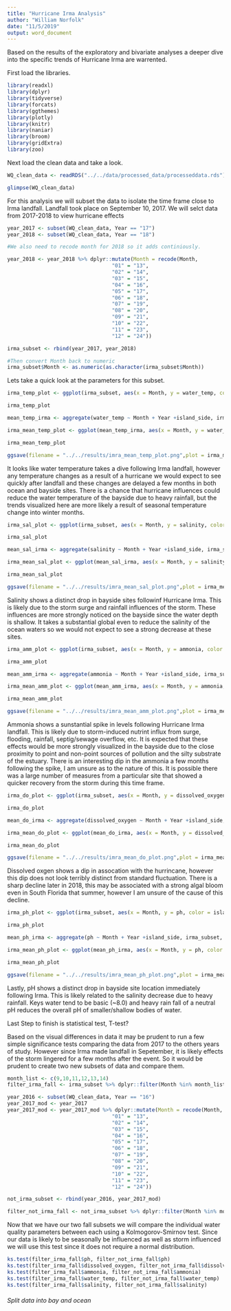 ```yaml
---
title: "Hurricane Irma Analysis"
author: "William Norfolk"
date: "11/5/2019"
output: word_document
---
```


Based on the results of the exploratory and bivariate analyses a deeper dive into the specific trends of Hurricane Irma are warrented. 

First load the libraries.

```r
library(readxl)
library(dplyr)
library(tidyverse)
library(forcats)
library(ggthemes)
library(plotly)
library(knitr)
library(naniar)
library(broom)
library(gridExtra)
library(zoo)
```


Next load the clean data and take a look.

```r
WQ_clean_data <- readRDS("../../data/processed_data/processeddata.rds")

glimpse(WQ_clean_data)
```

For this analysis we will subset the data to isolate the time frame close to Irma landfall. Landfall took place on September 10, 2017. We will selct data from 2017-2018 to view hurricane effects

```r
year_2017 <- subset(WQ_clean_data, Year == "17")
year_2018 <- subset(WQ_clean_data, Year == "18")

#We also need to recode month for 2018 so it adds continiously.

year_2018 <- year_2018 %>% dplyr::mutate(Month = recode(Month,
                                  "01" = "13",
                                  "02" = "14",
                                  "03" = "15",
                                  "04" = "16",
                                  "05" = "17",
                                  "06" = "18",
                                  "07" = "19",
                                  "08" = "20",
                                  "09" = "21",
                                  "10" = "22",
                                  "11" = "23",
                                  "12" = "24"))

irma_subset <- rbind(year_2017, year_2018)

#Then convert Month back to numeric
irma_subset$Month <- as.numeric(as.character(irma_subset$Month))
```

Lets take a quick look at the parameters for this subset.


```r
irma_temp_plot <- ggplot(irma_subset, aes(x = Month, y = water_temp, color = island_side)) + geom_jitter(alpha = 0.5) + theme(legend.position = "bottom") + geom_vline(xintercept = 9.33, color = "black", linetype = "dotted", size = 1) + ylab("Water Temperature (C)") + labs(color = "Island Side")

irma_temp_plot

mean_temp_irma <- aggregate(water_temp ~ Month + Year +island_side, irma_subset, mean)

irma_mean_temp_plot <- ggplot(mean_temp_irma, aes(x = Month, y = water_temp, color = island_side)) + geom_line(alpha = 1) + theme(legend.position = "bottom") + geom_vline(xintercept = 9.33, color = "black", linetype = "dotted", size = 1) + ylab("Water Temperature (C)") +labs(color = "Island Side")+ geom_point()

irma_mean_temp_plot 

ggsave(filename = "../../results/imra_mean_temp_plot.png",plot = irma_mean_temp_plot) 
```
It looks like water temperature takes a dive following Irma landfall, however any temperature changes as a result of a hurricane we would expect to see quickly after landfall and these changes are delayed a few months in both ocean and bayside sites. There is a chance that hurricane influences could reduce the water temperature of the bayside due to heavy rainfall, but the trends visualized here are more likely a result of seasonal temperature change into winter months.  

```r
irma_sal_plot <- ggplot(irma_subset, aes(x = Month, y = salinity, color = island_side)) + geom_jitter(alpha = 0.5) + theme(legend.position = "bottom") + geom_vline(xintercept = 9.33, color = "black", linetype = "dotted", size = 1) + ylab("Salinity (ppt)") + labs(color = "Island Side")

irma_sal_plot

mean_sal_irma <- aggregate(salinity ~ Month + Year +island_side, irma_subset, mean)

irma_mean_sal_plot <- ggplot(mean_sal_irma, aes(x = Month, y = salinity, color = island_side)) + geom_line(alpha = 1) + theme(legend.position = "bottom") + geom_vline(xintercept = 9.33, color = "black", linetype = "dotted", size = 1) + ylab("Salinity (ppt)") + labs(color = "Island Side") +geom_point()

irma_mean_sal_plot

ggsave(filename = "../../results/imra_mean_sal_plot.png",plot = irma_mean_sal_plot)
```
Salinity shows a distinct drop in bayside sites followinf Hurricane Irma. This is likely due to the storm surge and rainfall influences of the storm. These influences are more strongly noticed on the bayside since the water depth is shallow. It takes a substantial global even to reduce the salinity of the ocean waters so we would not expect to see a strong decrease at these sites. 


```r
irma_amm_plot <- ggplot(irma_subset, aes(x = Month, y = ammonia, color = island_side)) + geom_jitter(alpha = 0.5) + theme(legend.position = "bottom") + geom_vline(xintercept = 9.33, color = "black", linetype = "dotted", size = 1) + ylab("Ammonia (mg/L)") + labs(color = "Island Side")

irma_amm_plot

mean_amm_irma <- aggregate(ammonia ~ Month + Year +island_side, irma_subset, mean)

irma_mean_amm_plot <- ggplot(mean_amm_irma, aes(x = Month, y = ammonia, color = island_side)) + geom_line(alpha = 1) + theme(legend.position = "bottom") + geom_vline(xintercept = 9.33, color = "black", linetype = "dotted", size = 1) + ylab("Ammonia (mg/L)") + labs(color = "Island Side") + geom_point()

irma_mean_amm_plot

ggsave(filename = "../../results/imra_mean_amm_plot.png",plot = irma_mean_amm_plot)
```
Ammonia shows a sunstantial spike in levels following Hurricane Irma landfall. This is likely due to storm-induced nutrint influx from surge, flooding, rainfall, septig/sewage overflow, etc. It is expected that these effects would be more strongly visualized in the bayside due to the close proximity to point and non-point sources of pollution and the silty substrate of the estuary. There is an interesting dip in the ammonia a few months following the spike, I am unsure as to the nature of this. It is possible there was a large number of measures from a particular site that showed a quicker recovery from the storm during this time frame.

```r
irma_do_plot <- ggplot(irma_subset, aes(x = Month, y = dissolved_oxygen, color = island_side)) + geom_jitter(alpha = 0.5) + theme(legend.position = "bottom") + geom_vline(xintercept = 9.33, color = "black", linetype = "dotted", size = 1) + ylab("Dissolved Oxygen (mg/L)") + labs(color = "Island Side")

irma_do_plot

mean_do_irma <- aggregate(dissolved_oxygen ~ Month + Year +island_side, irma_subset, mean)

irma_mean_do_plot <- ggplot(mean_do_irma, aes(x = Month, y = dissolved_oxygen, color = island_side)) + geom_line(alpha = 1) + theme(legend.position = "bottom") + geom_vline(xintercept = 9.33, color = "black", linetype = "dotted", size = 1) + ylab("Dissolved Oxygen (mg/L)") + labs(color = "Island Side") + geom_point()

irma_mean_do_plot

ggsave(filename = "../../results/imra_mean_do_plot.png",plot = irma_mean_do_plot)
```
Dissolved oxgen shows a dip in assocation with the hurrincane, however this dip does not look terribly distinct from standard fluctuation. There is a sharp decline later in 2018, this may be associated with a strong algal bloom even in South Florida that summer, however I am unsure of the cause of this decline.

```r
irma_ph_plot <- ggplot(irma_subset, aes(x = Month, y = ph, color = island_side)) + geom_jitter(alpha = 0.5) + theme(legend.position = "bottom") + geom_vline(xintercept = 9.33, color = "black", linetype = "dotted", size = 1) + ylab("pH") + labs(color = "Island Side")

irma_ph_plot

mean_ph_irma <- aggregate(ph ~ Month + Year +island_side, irma_subset, mean)

irma_mean_ph_plot <- ggplot(mean_ph_irma, aes(x = Month, y = ph, color = island_side)) + geom_line(alpha = 1) + theme(legend.position = "bottom") + geom_vline(xintercept = 9.33, color = "black", linetype = "dotted", size = 1) + ylab("pH") + labs(color = "Island Side") + geom_point()

irma_mean_ph_plot

ggsave(filename = "../../results/imra_mean_ph_plot.png",plot = irma_mean_ph_plot)
```

Lastly, pH shows a distinct drop in bayside site location immediately following Irma. This is likely related to the salinity decrease due to heavy rainfall. Keys water tend to be basic (~8.0) and heavy rain fall of a neutral pH reduces the overall pH of smaller/shallow bodies of water. 


#################### Last Step to finish is statistical test, T-test? 

Based on the visual differences in data it may be prudent to run a few simple significance tests comparing the data from 2017 to the others years of study. However since Irma made landfall in Sepetember, it is likely effects of the storm lingered for a few months after the event. So it would be prudent to create two new subsets of data and compare them.

```r
month_list <- c(9,10,11,12,13,14)
filter_irma_fall <- irma_subset %>% dplyr::filter(Month %in% month_list)
```


```r
year_2016 <- subset(WQ_clean_data, Year == "16")
year_2017_mod <- year_2017
year_2017_mod <- year_2017_mod %>% dplyr::mutate(Month = recode(Month,
                                  "01" = "13",
                                  "02" = "14",
                                  "03" = "15",
                                  "04" = "16",
                                  "05" = "17",
                                  "06" = "18",
                                  "07" = "19",
                                  "08" = "20",
                                  "09" = "21",
                                  "10" = "22",
                                  "11" = "23",
                                  "12" = "24"))

not_irma_subset <- rbind(year_2016, year_2017_mod)

filter_not_irma_fall <- not_irma_subset %>% dplyr::filter(Month %in% month_list)


```

Now that we have our two fall subsets we will compare the individual water quality parameters between each using a Kolmogorov-Smirnov test. Since our data is likely to be seasonally be influenced as well as storm influenced we will use this test since it does not require a normal distribution. 





```r
ks.test(filter_irma_fall$ph, filter_not_irma_fall$ph)
ks.test(filter_irma_fall$dissolved_oxygen, filter_not_irma_fall$dissolved_oxygen)
ks.test(filter_irma_fall$ammonia, filter_not_irma_fall$ammonia)
ks.test(filter_irma_fall$water_temp, filter_not_irma_fall$water_temp)
ks.test(filter_irma_fall$salinity, filter_not_irma_fall$salinity)
```


###### Split data into bay and ocean

